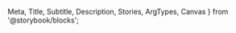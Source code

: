   Meta,
  Title,
  Subtitle,
  Description,
  Stories,
  ArgTypes,
  Canvas
} from '@storybook/blocks';


<Meta of={UGDrawerStories} />

<Title />
<Subtitle of={UGDrawerStories} />
<Description of={UGDrawerStories} />
<Canvas of={UGDrawerStories.Drawer} />
<ArgTypes />
<ImportBlock />
<Stories includePrimary={false} />

